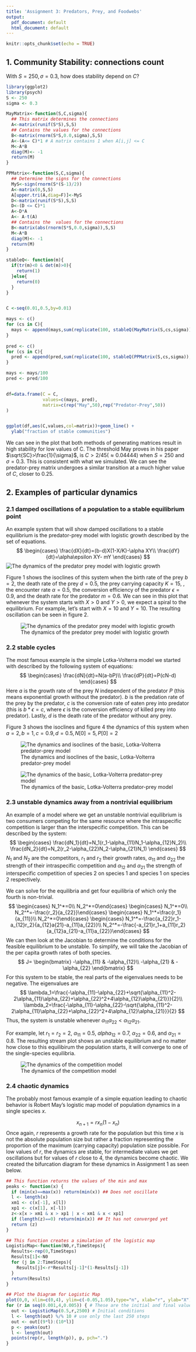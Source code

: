 ```yaml
---
title: 'Assignment 3: Predators, Prey, and Foodwebs'
output:
  pdf_document: default
  html_document: default
---
```


```r
knitr::opts_chunk$set(echo = TRUE)
```

## 1. Community Stability: connections count

With $S=250,\sigma=0.3$, how does stability depend on $C$?

```r
library(ggplot2)
library(psych)
S <- 250
sigma <- 0.3

MayMatrix<-function(S,C,sigma){
  ## This matrix determines the connections
  A<-matrix(runif(S*S),S,S)
  ## Contains the values for the connections
  B<-matrix(rnorm(S*S,0.0,sigma),S,S)
  A<-(A<= C)*1 # A matrix contains 1 when A[i,j] <= C
  M<-A*B
  diag(M)<- -1
  return(M)
}

PPMatrix<-function(S,C,sigma){
  ## Determine the signs for the connections
  MyS<-sign(rnorm(S*(S-1)/2))
  A<-matrix(0,S,S)
  A[upper.tri(A,diag=F)]<-MyS
  D<-matrix(runif(S*S),S,S)
  D<-(D <= C)*1
  A<-D*A
  A<- A-t(A)
  ## Contains the  values for the connections
  B<-matrix(abs(rnorm(S*S,0.0,sigma)),S,S)
  M<-A*B
  diag(M)<- -1
  return(M)
}

stableQ<- function(m){
  if(tr(m)<0 & det(m)>0){
    return(1)
  }else{
    return(0)
  }
}


C <-seq(0.01,0.5,by=0.01)

mays <- c()
for (cs in C){
  mays <- append(mays,sum(replicate(100, stableQ(MayMatrix(S,cs,sigma)), simplify = TRUE )))
}
     
pred <- c()
for (cs in C){
  pred <- append(pred,sum(replicate(100, stableQ(PPMatrix(S,cs,sigma)), simplify = TRUE )))
}

mays <- mays/100
pred <- pred/100


df=data.frame(C = C,
              values=c(mays, pred),
              matrix=c(rep("May",50),rep("Predator-Prey",50))
)


ggplot(df,aes(C,values,col=matrix))+geom_line() +
  ylab("fraction of stable communities")
```
We can see in the plot that both methods of generating matrices result in high stability for low values of C. The threshold May proves in his paper $\sqrt{SC}>\frac{1}{\sigma}$, is $C>2/45(\approx0.04444)$ when $S=250$ and $\sigma=0.3$. This is consistent with what we simulated. We can see the predator-prey matrix undergoes a similar transition at a much higher value of $C$, closer to 0.25.


## 2. Examples of particular dynamics
### 2.1 damped oscillations of a population to a stable equilibrium point

An example system that will show damped oscillations to a stable equilibrium is the predator-prey model with logistic growth described by the set of equations.
$$
\begin{cases}
\frac{dX}{dt}=(b-d)X(1-X/K)-\alpha XY\\
\frac{dY}{dt}=\alpha\epsilon XY- mY
\end{cases}
$$
![The dynamics of the predator prey model with logistic growth](/Users/katjad/Documents/UChicago/Theoretical
Ecology/TheoreticalEcologyCourseGithub/Assignment 3/2Example1)

Figure 1 shows the isoclines of this system when the birth rate of the prey $b=2$, the death rate of the prey $d=0.5$, the prey carrying capacity $K=15$, , the encounter rate $\alpha=0.5$, the conversion efficiency of the predator $\epsilon=0.9$, and the death rate for the predator $m=0.6$. We can see in this plot that whenever the system starts with $X>0$ and $Y>0$, we expect a spiral to the equilibrium. For example, let's start with $X=10$ and $Y=10$. The resulting oscillation can be seen in figure 2.

![The dynamics of the predator prey model with logistic growth](/Users/katjad/Documents/UChicago/Theoretical
Ecology/TheoreticalEcologyCourseGithub/Assignment 3/2Example1Oscillations)

### 2.2 stable cycles
The most famous example is the simple Lotka-Volterra model we started with described by the following system of equations:
$$
\begin{cases}
\frac{dN}{dt}=N(a-bP)\\
\frac{dP}{dt}=P(cN-d)
\end{cases}
$$
Here $a$ is the growth rate of the prey $N$ independent of the predator $P$ (this means exponential growth without the predator). $b$ is the predation rate of the prey by the predator, $c$ is the conversion rate of eaten prey into predator (this is $b*\epsilon=c$, where $\epsilon$ is the conversion efficiency of killed prey into predator). Lastly, $d$ is the death rate of the predator without any prey. 

Figure 3 shows the isoclines and figure 4 the dynamics of this system when $a=2, b=1, c=0.9, d=0.5, N[0]=5, P[0]=2$

![The dynamics and isoclines of the basic, Lotka-Volterra predator-prey model](/Users/katjad/Documents/UChicago/Theoretical
Ecology/TheoreticalEcologyCourseGithub/Assignment 3/2Example2)

![The dynamics of the basic, Lotka-Volterra predator-prey model](/Users/katjad/Documents/UChicago/Theoretical
Ecology/TheoreticalEcologyCourseGithub/Assignment 3/2Example2StableOscillations)

### 2.3 unstable dynamics away from a nontrivial equilibrium
An example of a model where we get an unstable nontrivial equilibrium is two consumers competing for the same resource where the intraspecific competition is larger than the interspecific competition.
This can be described by the system:
$$
\begin{cases}
\frac{dN_1}{dt}=N_1(r_1-\alpha_{11}N_1-\alpha_{12}N_2)\\
\frac{dN_2}{dt}=N_2(r_2-\alpha_{22}N_2-\alpha_{21}N_1)
\end{cases}
$$
$N_1$ and $N_2$ are the competitors, $r_1$ and $r_2$ their growth rates, $\alpha_{11}$ and $\alpha_{22}$ the strength of their intraspecific competition and $\alpha_{12}$ and $\alpha_{21}$ the strength of interspecific competition of species 2 on species 1 and species 1 on species 2 respectively.

We can solve for the equilibria and get four equilibria of which only the fourth is non-trivial.
$$ 
\begin{cases} N_1^*=0\\ N_2^*=0\end{cases}
\begin{cases} N_1^*=0\\ N_2^*=-\frac{r_2}{a_{22}}\end{cases}
\begin{cases} N_1^*=\frac{r_1}{a_{11}}\\ N_2^*=0\end{cases}
\begin{cases} N_1^*=-\frac{a_{22}r_1-a_{12}r_2}{a_{12}a{21}-a_{11}a_{22}}\\ N_2^*=-\frac{-a_{21}r_1+a_{11}r_2}{a_{12}a_{21}-a_{11}a_{22}}\end{cases}
$$
We can then look at the Jacobian to determine the conditions for the feasible equilibrium to be unstable. To simplify, we will take the Jacobian of the per capita growth rates of both species. 
$$
J= 
\begin{bmatrix}
-\alpha_{11} & -\alpha_{12}\\
-\alpha_{21} & -\alpha_{22}
\end{bmatrix}
$$
For this system to be stable, the real parts of the eigenvalues needs to be negative.
The eigenvalues are
$$
\lambda_1=\frac{-\alpha_{11}-\alpha_{22}+\sqrt{\alpha_{11}^2-2\alpha_{11}\alpha_{22}+\alpha_{22}^2+4\alpha_{12}\alpha_{21}}}{2}\\
\lambda_2=\frac{-\alpha_{11}-\alpha_{22}-\sqrt{\alpha_{11}^2-2\alpha_{11}\alpha_{22}+\alpha_{22}^2+4\alpha_{12}\alpha_{21}}}{2}
$$
Thus, the system is unstable whenever $\alpha_{11}\alpha_{22}<\alpha_{12}\alpha_{21}$.

For example, let $r_1=r_2=2$, $\alpha_{11}=0.5$, $alpha_{12}=0.7$, $\alpha_{22}=0.6$, and $\alpha_{21}=0.8$. The resulting stream plot shows an unstable equilibrium and no matter how close to this equilibirum the population starts, it will converge to one of the single-species equilibria.

![The dynamics of the competition model](/Users/katjad/Documents/UChicago/Theoretical
Ecology/TheoreticalEcologyCourseGithub/Assignment 3/2Example3)

### 2.4 chaotic dynamics
The probably most famous example of a simple equation leading to chaotic behavior is Robert May's logistic map model of population dynamics in a single species $x$.

$$
x_{n+1}=rx_n(1-x_n)
$$
Once again, $r$ represents a growth rate for the population but this time $x$ is not the absolute population size but rather a fraction representing the proportion of the maximum (carrying capacity) population size possible. For low values of $r$, the dynamics are stable, for intermediate values we get oscillations but for values of $r$ close to 4, the dynamics become chaotic. We created the bifurcation diagram for these dynamics in Assignment 1 as seen below.

```r
## This function returns the values of the min and max 
peaks <- function(x) {
  if (min(x)==max(x)) return(min(x)) ## Does not oscillate 
  l <- length(x) 
  xm1 <- c(x[-1], x[l])
  xp1 <- c(x[1], x[-l]) 
  z<-x[x > xm1 & x > xp1 | x < xm1 & x < xp1] 
  if (length(z)==0) return(min(x)) ## It has not converged yet 
  return (z)
} 

## This function creates a simulation of the logistic map 
LogisticMap<-function(N0,r,TimeSteps){
  Results<-rep(0,TimeSteps) 
  Results[1]<-N0 
  for (j in 2:TimeSteps){
    Results[j]<-r*Results[j-1]*(1-Results[j-1])
  } 
  return(Results)
} 

## Plot the Diagram for Logistic Map
plot(0,0, xlim=c(0,4), ylim=c(-0.05,1.05),type="n", xlab="r", ylab="X") 
for (r in seq(0.001,4,0.005)) { # These are the initial and final values for r
  out <- LogisticMap(0.5,r,2500) # Initial conditions 
  l <- length(out) %/% 10 # use only the last 250 steps 
  out <- out[(9*l):(10*l)] 
  p <- peaks(out) 
  l <- length(out) 
  points(rep(r, length(p)), p, pch=".")
}
```


